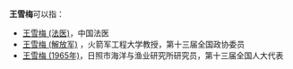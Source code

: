 '''王雪梅'''可以指：
* [[王雪梅_(法医)|王雪梅 (法医)]]，中国法医
* [[王雪梅_(解放军)|王雪梅 (解放军)]]<!--约1956年生-->，火箭军工程大学教授，第十三届全国政协委员
* [[王雪梅_(1965年)|王雪梅 (1965年)]]，日照市海洋与渔业研究所研究员，第十三届全国人大代表

{{disambig}}